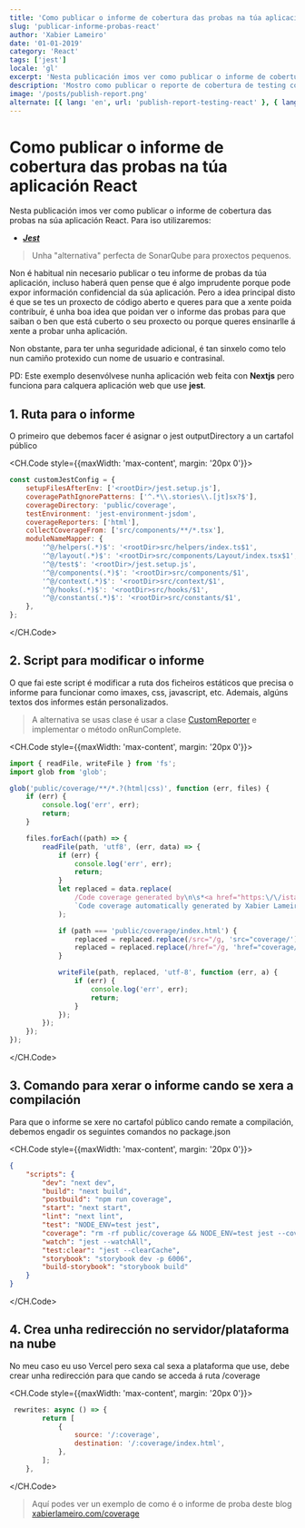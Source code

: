 ```yaml
---
title: 'Como publicar o informe de cobertura das probas na túa aplicación React'
slug: 'publicar-informe-probas-react'
author: 'Xabier Lameiro'
date: '01-01-2019'
category: 'React'
tags: ['jest']
locale: 'gl'
excerpt: 'Nesta publicación imos ver como publicar o informe de cobertura das probas na túa aplicación React'
description: 'Mostro como publicar o reporte de cobertura de testing con jest na túa aplicación de React ou Nextjs, para que tí mesmo ou a xente poida ver a cobertura de testing do teu proxecto.'
image: '/posts/publish-report.png'
alternate: [{ lang: 'en', url: 'publish-report-testing-react' }, { lang: 'es', url: 'publicar-reporte-pruebas-react' }]
---
```


# Como publicar o informe de cobertura das probas na túa aplicación React

Nesta publicación imos ver como publicar o informe de cobertura das probas na súa aplicación React. Para iso utilizaremos:

-   **_[Jest](https://jestjs.io/)_**

> Unha "alternativa" perfecta de SonarQube para proxectos pequenos.

Non é habitual nin necesario publicar o teu informe de probas da túa aplicación, incluso haberá quen pense que é algo imprudente porque
pode expor información confidencial da súa aplicación. Pero a idea principal disto é que se tes un proxecto de código aberto e queres
para que a xente poida contribuír, é unha boa idea que poidan ver o informe das probas para que saiban o ben que está cuberto o seu proxecto ou
porque queres ensinarlle á xente a probar unha aplicación.

Non obstante, para ter unha seguridade adicional, é tan sinxelo como telo nun camiño protexido cun nome de usuario e contrasinal.

PD: Este exemplo desenvólvese nunha aplicación web feita con **Nextjs** pero funciona para calquera aplicación web que use
**jest**.

## 1. Ruta para o informe

O primeiro que debemos facer é asignar o jest outputDirectory a un cartafol público

<CH.Code style={{maxWidth: 'max-content', margin: '20px 0'}}>

```javascript jest.config.js mark=4
const customJestConfig = {
    setupFilesAfterEnv: ['<rootDir>/jest.setup.js'],
    coveragePathIgnorePatterns: ['^.*\\.stories\\.[jt]sx?$'],
    coverageDirectory: 'public/coverage',
    testEnvironment: 'jest-environment-jsdom',
    coverageReporters: ['html'],
    collectCoverageFrom: ['src/components/**/*.tsx'],
    moduleNameMapper: {
        '^@/helpers(.*)$': '<rootDir>src/helpers/index.ts$1',
        '^@/layout(.*)$': '<rootDir>src/components/Layout/index.tsx$1',
        '^@/test$': '<rootDir>/jest.setup.js',
        '^@/components(.*)$': '<rootDir>src/components/$1',
        '^@/context(.*)$': '<rootDir>src/context/$1',
        '^@/hooks(.*)$': '<rootDir>src/hooks/$1',
        '^@/constants(.*)$': '<rootDir>src/constants/$1',
    },
};
```

</CH.Code>

## 2. Script para modificar o informe

O que fai este script é modificar a ruta dos ficheiros estáticos que precisa o informe para funcionar como imaxes, css, javascript, etc.
Ademais, algúns textos dos informes están personalizados.

> A alternativa se usas clase é usar a clase [CustomReporter](https://jestjs.io/docs/configuration) e implementar o método onRunComplete.

<CH.Code style={{maxWidth: 'max-content', margin: '20px 0'}}>

```javascript custom-reporter.js
import { readFile, writeFile } from 'fs';
import glob from 'glob';

glob('public/coverage/**/*.?(html|css)', function (err, files) {
    if (err) {
        console.log('err', err);
        return;
    }

    files.forEach((path) => {
        readFile(path, 'utf8', (err, data) => {
            if (err) {
                console.log('err', err);
                return;
            }
            let replaced = data.replace(
                /Code coverage generated by\n\s*<a href="https:\/\/istanbul\.js\.org\/"/g,
                `Code coverage automatically generated by Xabier Lameiro on ${new Date().toLocaleDateString()}`
            );

            if (path === 'public/coverage/index.html') {
                replaced = replaced.replace(/src="/g, 'src="coverage/');
                replaced = replaced.replace(/href="/g, 'href="coverage/');
            }

            writeFile(path, replaced, 'utf-8', function (err, a) {
                if (err) {
                    console.log('err', err);
                    return;
                }
            });
        });
    });
});
```

</CH.Code>

## 3. Comando para xerar o informe cando se xera a compilación

Para que o informe se xere no cartafol público cando remate a compilación, debemos engadir os seguintes comandos no package.json

<CH.Code style={{maxWidth: 'max-content', margin: '20px 0'}}>

```json package.json mark=5,9
{
    "scripts": {
        "dev": "next dev",
        "build": "next build",
        "postbuild": "npm run coverage",
        "start": "next start",
        "lint": "next lint",
        "test": "NODE_ENV=test jest",
        "coverage": "rm -rf public/coverage && NODE_ENV=test jest --coverage && node custom-reporter.js",
        "watch": "jest --watchAll",
        "test:clear": "jest --clearCache",
        "storybook": "storybook dev -p 6006",
        "build-storybook": "storybook build"
    }
}
```

</CH.Code>

## 4. Crea unha redirección no servidor/plataforma na nube

No meu caso eu uso Vercel pero sexa cal sexa a plataforma que use, debe crear unha redirección para que cando se acceda á ruta /coverage

<CH.Code style={{maxWidth: 'max-content', margin: '20px 0'}}>

```javascript next.config.js mark=4,5
 rewrites: async () => {
        return [
            {
                source: '/:coverage',
                destination: '/:coverage/index.html',
            },
        ];
    },
```

</CH.Code>

> Aquí podes ver un exemplo de como é o informe de proba deste blog [xabierlameiro.com/coverage](https://xabierlameiro.com/coverage)

